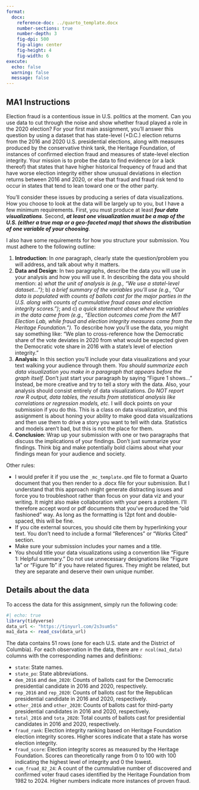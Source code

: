 ```yaml
---
format: 
  docx:
    reference-doc: ../quarto_template.docx
    number-sections: true
    number-depth: 3
    fig-dpi: 500
    fig-align: center
    fig-height: 4
    fig-width: 6
execute: 
  echo: false
  warning: false
  message: false
---
```


## MA1 Instructions

Election fraud is a contentious issue in U.S. politics at the moment. Can you use data to cut through the noise and show whether fraud played a role in the 2020 election? For your first main assignment, you'll answer this question by using a dataset that has state-level (+D.C.) election returns from the 2016 and 2020 U.S. presidential elections, along with measures produced by the conservative think tank, the Heritage Foundation, of instances of confirmed election fraud and measures of state-level election integrity. Your mission is to probe the data to find evidence (or a lack thereof) that states that have higher historical frequency of fraud and that have worse election integrity either show unusual deviations in election returns between 2016 and 2020, or else that fraud and fraud risk tend to occur in states that tend to lean toward one or the other party. 

You'll consider these issues by producing a series of data visualizations. How you choose to look at the data will be largely up to you, but I have a few minimum requirements. First, you must produce at least ***four data visualizations***. Second, ***at least one visualization must be a map of the U.S. (either a true map or a geo-faceted map) that shows the distribution of one variable of your choosing***. 

I also have some requirements for how you structure your submission. You must adhere to the following outline:

1. **Introduction**: In *one* paragraph, clearly state the question/problem you will address, and talk about why it matters.
2. **Data and Design**: In two paragraphs, describe the data you will use in your analysis and how you will use it. In describing the data you should mention: a) *what the unit of analysis is (e.g., "We use a statel-level dataset...")*; b) *a brief summary of the variables you'll use (e.g., "Our data is populated with counts of ballots cast for the major parties in the U.S. along with counts of cummulative fraud cases and election integrity scores.")*; and c) *a quick statement about where the variables in the data came from (e.g., "Election outcomes come from the MIT Election Lab, while fraud and election integrity measures come from the Heritage Foundation.").* To describe how you'll use the data, you might say something like: "We plan to cross-reference how the Democratic share of the vote deviates in 2020 from what would be expected given the Democratic vote share in 2016 with a state's level of election integrity."
3. **Analysis**: In this section you'll include your data visualizations and your text walking your audience through them. *You should summarize each data visualization you make in a paragraph that appears before the graph itself.* Don't just start your paragraph by saying "Figure 1 shows..." Instead, be more creative and try to tell a story with the data. Also, your analysis should consist entirely of data visualizations. *Do NOT report raw R output, data tables, the results from statistical analysis like correlations or regression models, etc.* I will dock points on your submission if you do this. This is a class on data visualization, and this assignment is about honing your ability to make good data visualizations and then use them to drive a story you want to tell with data. Statistics and models aren't bad, but this is not the place for them.
4. **Conclusion**: Wrap up your submission with one or two paragraphs that discuss the implications of your findings. Don't just summarize your findings. Think big and make potentially bold claims about what your findings mean for your audience and society.


Other rules:

* I would prefer it if you use the `_mc_template.qmd` file to format a Quarto document that you then render to a .docx file for your submission. But I understand that this approach might generate distracting issues and force you to troubleshoot rather than focus on your data viz and your writing. It might also make collaboration with your peers a problem. I'll therefore accept word or pdf documents that you've produced the "old fashioned" way. As long as the formatting is 12pt font and double-spaced, this will be fine.
* If you cite external sources, you should cite them by hyperlinking your text. You don't need to include a formal "References" or "Works Cited" section.
* Make sure your submission includes your names and a title.
* You should title your data visualizations using a convention like "Figure 1: Helpful summary." Do not use unnecessary designations like "Figure 1a" or "Figure 1b" if you have related figures. They might be related, but they are separate and deserve their own unique number.

\newpage

## Details about the data

To access the data for this assignment, simply run the following code:

```r
#| echo: true
library(tidyverse)
data_url <- "https://tinyurl.com/2s3sum5s"
ma1_data <- read_csv(data_url)
```

The data contains 51 rows (one for each U.S. state and the District of Columbia). For each observation in the data, there are `r ncol(ma1_data)` columns with the corresponding names and definitions:

* `state`: State names.
* `state_po`: State abbreviations.
* `dem_2016` and `dem_2020`: Counts of ballots cast for the Democratic presidential candidate in 2016 and 2020, respectively.
* `rep_2016` and `rep_2020`: Counts of ballots cast for the Republican presidential candidate in 2016 and 2020, respectively.
* `other_2016` and `other_2020`: Counts of ballots cast for third-party presidential candidates in 2016 and 2020, respectively.
* `total_2016` and `tota_2020`: Total counts of ballots cast for presidential candidates in 2016 and 2020, respectively.
* `fraud_rank`: Election integrity ranking based on Heritage Foundation election integrity scores. Higher scores indicate that a state has worse election integrity.
* `fraud_score`: Election integrity scores as measured by the Heritage Foundation. Scores can theoretically range from 0 to 100 with 100 indicating the highest level of integrity and 0 the lowest.
* `cum_fruad_82_24`: A count of the cummulative number of discovered and confirmed voter fraud cases identified by the Heritage Foundation from 1982 to 2024. Higher numbers indicate more instances of proven fraud.